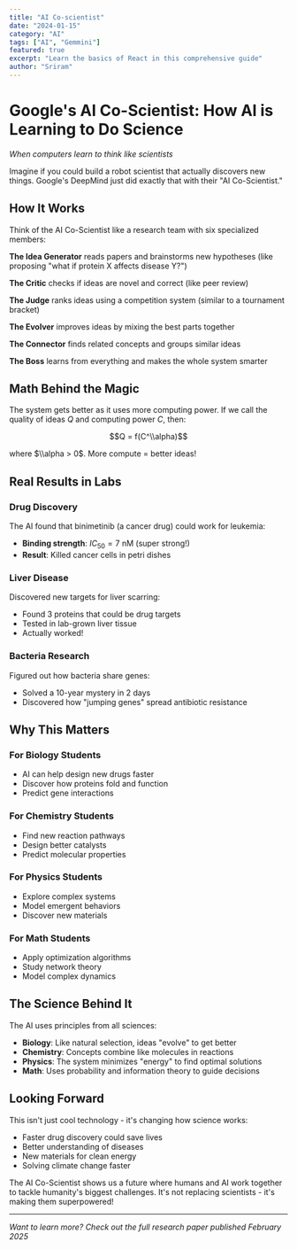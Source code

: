 ```yaml
---
title: "AI Co-scientist"
date: "2024-01-15"
category: "AI"
tags: ["AI", "Gemmini"]
featured: true
excerpt: "Learn the basics of React in this comprehensive guide"
author: "Sriram"
---
```


# Google's AI Co-Scientist: How AI is Learning to Do Science

*When computers learn to think like scientists*

Imagine if you could build a robot scientist that actually discovers new things. Google's DeepMind just did exactly that with their "AI Co-Scientist."

## How It Works

Think of the AI Co-Scientist like a research team with six specialized members:

**The Idea Generator** reads papers and brainstorms new hypotheses (like proposing "what if protein X affects disease Y?")

**The Critic** checks if ideas are novel and correct (like peer review)

**The Judge** ranks ideas using a competition system (similar to a tournament bracket)

**The Evolver** improves ideas by mixing the best parts together

**The Connector** finds related concepts and groups similar ideas

**The Boss** learns from everything and makes the whole system smarter

## Math Behind the Magic

The system gets better as it uses more computing power. If we call the quality of ideas $Q$ and computing power $C$, then:

$$Q = f(C^\\alpha)$$

where $\\alpha > 0$. More compute = better ideas!

## Real Results in Labs

### Drug Discovery
The AI found that binimetinib (a cancer drug) could work for leukemia:
- **Binding strength**: $IC_{50} = 7$ nM (super strong!)
- **Result**: Killed cancer cells in petri dishes

### Liver Disease
Discovered new targets for liver scarring:
- Found 3 proteins that could be drug targets
- Tested in lab-grown liver tissue
- Actually worked!

### Bacteria Research
Figured out how bacteria share genes:
- Solved a 10-year mystery in 2 days
- Discovered how "jumping genes" spread antibiotic resistance

## Why This Matters

### For Biology Students
- AI can help design new drugs faster
- Discover how proteins fold and function
- Predict gene interactions

### For Chemistry Students  
- Find new reaction pathways
- Design better catalysts
- Predict molecular properties

### For Physics Students
- Explore complex systems
- Model emergent behaviors
- Discover new materials

### For Math Students
- Apply optimization algorithms
- Study network theory
- Model complex dynamics

## The Science Behind It

The AI uses principles from all sciences:
- **Biology**: Like natural selection, ideas "evolve" to get better
- **Chemistry**: Concepts combine like molecules in reactions
- **Physics**: The system minimizes "energy" to find optimal solutions
- **Math**: Uses probability and information theory to guide decisions

## Looking Forward

This isn't just cool technology - it's changing how science works:
- Faster drug discovery could save lives
- Better understanding of diseases
- New materials for clean energy
- Solving climate change faster

The AI Co-Scientist shows us a future where humans and AI work together to tackle humanity's biggest challenges. It's not replacing scientists - it's making them superpowered!

---

*Want to learn more? Check out the full research paper published February 2025*